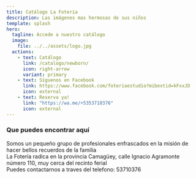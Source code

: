 ```yaml
---
title: Catálogo La Foteria
description: Las imágenes mas hermosas de sus niños
template: splash
hero:
  tagline: Accede a nuestro catálogo
  image:
    file: ../../assets/logo.jpg
  actions:
    - text: Catálogo
      link: /catalogo/newborn/
      icon: right-arrow
      variant: primary
    - text: Síguenos en Facebook
      link: https://www.facebook.com/foteriaestudio?mibextid=kFxxJD
      icon: external
    - text: Reserva ya!
      link: "https://wa.me/+5353710376"
      icon: external
---
```




### Que puedes encontrar aquí


<LinkCard
  title="Impresionantes fotografias"
  description="Disfruta de las mejores fotografías de los más pequeños de la familia"
  href="/catalogo/newborn/"
  icon="pencil" />

<CardGrid>
  <LinkCard
    title="Fotografías temáticas"
    description="Participa en las ilusiones y magia de nuestros niños a través de las fotografías temáticas"
    href="/catalogo/disney/"
    icon="pencil"
  />
  <LinkCard title="Especiales de temporada" 
  description="Algunas épocas del año resultan especiales y merecen quedar en el recuerdo mediante fotografías alucinantes"
  href="/catalogo/halloween/" 
  icon="pencil"/>
</CardGrid>

<LinkCard
  title="Nuestras ofertas"
  description="No te pierdas nuestras ofertas y servicios"
  href="/catalogo/nb/"
  icon="pencil" />


<Tabs>
  <TabItem label="Quienes somos">
	<div> Somos un pequeño grupo de profesionales enfrascados en la misión de hacer bellos recuerdos de la familia</div>
  </TabItem>
  <TabItem label="Contáctanos">
   <div> La Fotería radica en la provincia Camagüey, calle Ignacio Agramonte número 110, muy cerca del recinto ferial </div>
   <div> Puedes contactarnos a traves del telefono: 53710376 </div>
  </TabItem>
</Tabs>



